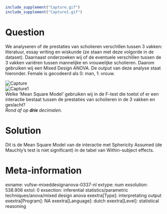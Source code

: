 ```{r, echo = FALSE, results = "hide"}
include_supplement("Capture.gif")
include_supplement("Capture1.gif")
```

Question
========
We analyseren of de prestaties van scholieren verschillen tussen 3
vakken: literatuur, essay writing en wiskunde (ze staan met deze
volgorde in de dataset). Daarnaast onderzoeken wij of de eventuele
verschillen tussen de 3 vakken variëren tussen mannelijke en vrouwelijke
scholieren. Daarom gebruiken wij een Mixed Design ANOVA. De output van
deze analyse staat hieronder. Female is gecodeerd als 0: man, 1:
vrouw.  
  
<img src="Capture.gif" class="fr-fic fr-dii tvcss_2" alt="Capture" />  
<img src="Capture1.gif" class="fr-fic fr-dii tvcss_3" alt="Capture1" />  
Welke 'Mean Square Model' gebruiken wij in de F-test die toetst of er
een interactie bestaat tussen de prestaties van scholieren in de 3
vakken en geslacht?  
*Rond af op **drie **decimalen.*


Solution
========





Dit is de Mean Square Model van de interactie met Sphericity Assumed (de
Mauchly's test is niet significant) in de tabel van Within-subject
effects.





Meta-information
================
exname: vufsw-mixeddesignanova-0337-nl
extype: num
exsolution: 538.906
extol: 0
exsection: inferential statistics/parametric techniques/anova/mixed design anova
exextra[Type]: interpretating output
exextra[Program]: NA
exextra[Language]: dutch
exextra[Level]: statistical reasoning

